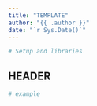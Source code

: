 ```yaml
---
title: "TEMPLATE"
author: "{{ .author }}"
date: "`r Sys.Date()`"
---
```


```r
# Setup and libraries
```

## HEADER

```r
# example
```
